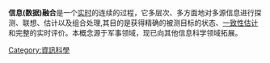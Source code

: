 '''信息(数据)融合'''是一个[[实时|实时]]的连续的过程，它多层次、多方面地对多源信息进行探测、联想、估计以及组合处理,其目的是获得精确的被测目标的状态、[[一致性估计|一致性估计]]和完整的实时评价。本概念源于军事领域，现已向其他信息科学领域拓展。

{{compu-stub}}

[[Category:資訊科學|Category:資訊科學]]
